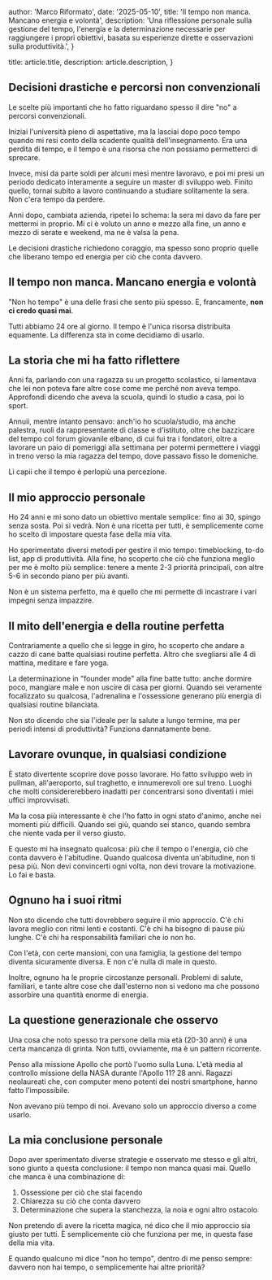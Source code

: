 
  author: 'Marco Riformato',
  date: '2025-05-10',
  title: 'Il tempo non manca. Mancano energia e volontà',
  description:
    'Una riflessione personale sulla gestione del tempo, l\'energia e la determinazione necessarie per raggiungere i propri obiettivi, basata su esperienze dirette e osservazioni sulla produttività.',
}

  title: article.title,
  description: article.description,
}


## Decisioni drastiche e percorsi non convenzionali

Le scelte più importanti che ho fatto riguardano spesso il dire "no" a percorsi convenzionali.

Iniziai l'università pieno di aspettative, ma la lasciai dopo poco tempo quando mi resi conto della scadente qualità dell'insegnamento. Era una perdita di tempo, e il tempo è una risorsa che non possiamo permetterci di sprecare.

Invece, misi da parte soldi per alcuni mesi mentre lavoravo, e poi mi presi un periodo dedicato interamente a seguire un master di sviluppo web. Finito quello, tornai subito a lavoro continuando a studiare solitamente la sera. Non c'era tempo da perdere.

Anni dopo, cambiata azienda, ripetei lo schema: la sera mi davo da fare per mettermi in proprio. Mi ci è voluto un anno e mezzo alla fine, un anno e mezzo di serate e weekend, ma ne è valsa la pena.

Le decisioni drastiche richiedono coraggio, ma spesso sono proprio quelle che liberano tempo ed energia per ciò che conta davvero.

## Il tempo non manca. Mancano energia e volontà

"Non ho tempo" è una delle frasi che sento più spesso. E, francamente, **non ci credo quasi mai**.

Tutti abbiamo 24 ore al giorno. Il tempo è l'unica risorsa distribuita equamente. La differenza sta in come decidiamo di usarlo.

## La storia che mi ha fatto riflettere

Anni fa, parlando con una ragazza su un progetto scolastico, si lamentava che lei non poteva fare altre cose come me perché non aveva tempo. Approfondì dicendo che aveva la scuola, quindi lo studio a casa, poi lo sport.

Annuii, mentre intanto pensavo: anch'io ho scuola/studio, ma anche palestra, ruoli da rappresentante di classe e d'istituto, oltre che bazzicare del tempo col forum giovanile elbano, di cui fui tra i fondatori, oltre a lavorare un paio di pomeriggi alla settimana per potermi permettere i viaggi in treno verso la mia ragazza del tempo, dove passavo fisso le domeniche.

Lì capii che il tempo è perlopiù una percezione.

## Il mio approccio personale

Ho 24 anni e mi sono dato un obiettivo mentale semplice: fino ai 30, spingo senza sosta. Poi si vedrà. Non è una ricetta per tutti, è semplicemente come ho scelto di impostare questa fase della mia vita.

Ho sperimentato diversi metodi per gestire il mio tempo: timeblocking, to-do list, app di produttività. Alla fine, ho scoperto che ciò che funziona meglio per me è molto più semplice: tenere a mente 2-3 priorità principali, con altre 5-6 in secondo piano per più avanti.

Non è un sistema perfetto, ma è quello che mi permette di incastrare i vari impegni senza impazzire.

## Il mito dell'energia e della routine perfetta

Contrariamente a quello che si legge in giro, ho scoperto che andare a cazzo di cane batte qualsiasi routine perfetta. Altro che svegliarsi alle 4 di mattina, meditare e fare yoga.

La determinazione in "founder mode" alla fine batte tutto: anche dormire poco, mangiare male e non uscire di casa per giorni. Quando sei veramente focalizzato su qualcosa, l'adrenalina e l'ossessione generano più energia di qualsiasi routine bilanciata.

Non sto dicendo che sia l'ideale per la salute a lungo termine, ma per periodi intensi di produttività? Funziona dannatamente bene.

## Lavorare ovunque, in qualsiasi condizione

È stato divertente scoprire dove posso lavorare. Ho fatto sviluppo web in pullman, all'aeroporto, sul traghetto, e innumerevoli ore sul treno. Luoghi che molti considererebbero inadatti per concentrarsi sono diventati i miei uffici improvvisati.

Ma la cosa più interessante è che l'ho fatto in ogni stato d'animo, anche nei momenti più difficili. Quando sei giù, quando sei stanco, quando sembra che niente vada per il verso giusto.

E questo mi ha insegnato qualcosa: più che il tempo o l'energia, ciò che conta davvero è l'abitudine. Quando qualcosa diventa un'abitudine, non ti pesa più. Non devi convincerti ogni volta, non devi trovare la motivazione. Lo fai e basta.

## Ognuno ha i suoi ritmi 

Non sto dicendo che tutti dovrebbero seguire il mio approccio. C'è chi lavora meglio con ritmi lenti e costanti. C'è chi ha bisogno di pause più lunghe. C'è chi ha responsabilità familiari che io non ho.

Con l'età, con certe mansioni, con una famiglia, la gestione del tempo diventa sicuramente diversa. E non c'è nulla di male in questo.

Inoltre, ognuno ha le proprie circostanze personali. Problemi di salute, familiari, e tante altre cose che dall'esterno non si vedono ma che possono assorbire una quantità enorme di energia.

## La questione generazionale che osservo

Una cosa che noto spesso tra persone della mia età (20-30 anni) è una certa mancanza di grinta. Non tutti, ovviamente, ma è un pattern ricorrente.

Penso alla missione Apollo che portò l'uomo sulla Luna. L'età media al controllo missione della NASA durante l'Apollo 11? 28 anni. Ragazzi neolaureati che, con computer meno potenti dei nostri smartphone, hanno fatto l'impossibile.

Non avevano più tempo di noi. Avevano solo un approccio diverso a come usarlo.

## La mia conclusione personale

Dopo aver sperimentato diverse strategie e osservato me stesso e gli altri, sono giunto a questa conclusione: il tempo non manca quasi mai. Quello che manca è una combinazione di:

1. Ossessione per ciò che stai facendo
2. Chiarezza su ciò che conta davvero
3. Determinazione che supera la stanchezza, la noia e ogni altro ostacolo

Non pretendo di avere la ricetta magica, né dico che il mio approccio sia giusto per tutti. È semplicemente ciò che funziona per me, in questa fase della mia vita.

E quando qualcuno mi dice "non ho tempo", dentro di me penso sempre: davvero non hai tempo, o semplicemente hai altre priorità?